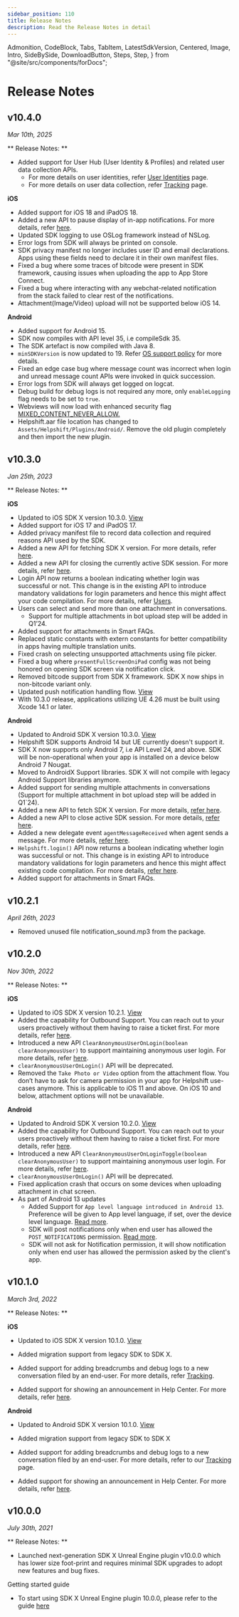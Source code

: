 ```yaml
---
sidebar_position: 110
title: Release Notes
description: Read the Release Notes in detail
---
```


  Admonition,
  CodeBlock,
  Tabs,
  TabItem,
  LatestSdkVersion,
  Centered,
  Image,
  Intro,
  SideBySide,
  DownloadButton,
  Steps,
  Step,
} from "@site/src/components/forDocs";

# Release Notes

<LatestSdkVersion>

## v10.4.0

_Mar 10th, 2025_

</LatestSdkVersion>

** Release Notes: **

- Added support for User Hub (User Identity & Profiles) and related user data collection APIs.
  - For more details on user identities, refer [User Identities](/sdkx-unreal/identity-user-hub/) page.
  - For more details on user data collection, refer [Tracking](/sdkx-unreal/tracking/#update-global-user-data) page.

**iOS**

- Added support for iOS 18 and iPadOS 18.
- Added a new API to pause display of in-app notifications. For more details, refer [here](/sdkx-unreal/notifications-ios/#pause-in-app-notifications).
- Updated SDK logging to use OSLog framework instead of NSLog.
- Error logs from SDK will always be printed on console.
- SDK privacy manifest no longer includes user ID and email declarations. Apps using these fields need to declare it in their own manifest files.
- Fixed a bug where some traces of bitcode were present in SDK framework, causing issues when uploading the app to App Store Connect.
- Fixed a bug where interacting with any webchat-related notification from the stack failed to clear rest of the notifications.
- Attachment(Image/Video) upload will not be supported below iOS 14.

**Android**

- Added support for Android 15.
- SDK now compiles with API level 35, i.e compileSdk 35.
- The SDK artefact is now compiled with Java 8.
- `minSDKVersion` is now updated to 19. Refer [OS support policy](/sdkx-unreal/getting-started/#version-requirements) for more details.
- Fixed an edge case bug where message count was incorrect when login and unread message count APIs were invoked in quick succession.
- Error logs from SDK will always get logged on logcat.
- Debug build for debug logs is not required any more, only `enableLogging` flag needs to be set to `true`.
- Webviews will now load with enhanced security flag [MIXED_CONTENT_NEVER_ALLOW.](https://developer.android.com/reference/android/webkit/WebSettings#MIXED_CONTENT_NEVER_ALLOW)
- Helpshift.aar file location has changed to `Assets/Helpshift/Plugins/Android/`. Remove the old plugin completely and then import the new plugin.

## v10.3.0

_Jan 25th, 2023_

** Release Notes: **

**iOS**

- Updated to iOS SDK X version 10.3.0. [View](/sdkx_ios/release-notes#1030)
- Added support for iOS 17 and iPadOS 17.
- Added privacy manifest file to record data collection and required reasons API used by the SDK.
- Added a new API for fetching SDK X version. For more details, refer [here](/sdkx-unreal/support-tools/#get-sdk-version).
- Added a new API for closing the currently active SDK session. For more details, refer [here](/sdkx-unreal/support-tools/#close-session).
- Login API now returns a boolean indicating whether login was successful or not. This change is in the existing API to introduce mandatory validations for login parameters and hence this might affect your code compilation. For more details, refer [Users](/sdkx-unreal/users/#logging-in-users).
- Users can select and send more than one attachment in conversations.
  - Support for multiple attachments in bot upload step will be added in Q1’24.
- Added support for attachments in Smart FAQs.
- Replaced static constants with extern constants for better compatibility in apps having multiple translation units.
- Fixed crash on selecting unsupported attachments using file picker.
- Fixed a bug where `presentFullScreenOniPad` config was not being honored on opening SDK screen via notification click.
- Removed bitcode support from SDK X framework. SDK X now ships in non-bitcode variant only.
- Updated push notification handling flow. [View](/sdkx-unreal/notifications-ios/)
- With 10.3.0 release, applications utilizing UE 4.26 must be built using Xcode 14.1 or later.

**Android**

- Updated to Android SDK X version 10.3.0. [View](/sdkx_android/release-notes#1030)
- Helpshift SDK supports Android 14 but UE currently doesn't support it.
- SDK X now supports only Android 7, i.e API Level 24, and above. SDK will be non-operational when your app is installed on a device below Android 7 Nougat.
- Moved to AndroidX Support libraries. SDK X will not compile with legacy Android Support libraries anymore.
- Added support for sending multiple attachments in conversations (Support for multiple attachment in bot upload step will be added in Q1`24).
- Added a new API to fetch SDK X version. For more details, [refer here](/sdkx-unreal/support-tools#get-sdk-version).
- Added a new API to close active SDK session. For more details, [refer here](/sdkx-unreal/support-tools#close-session).
- Added a new delegate event `agentMessageReceived` when agent sends a message. For more details, [refer here](/sdkx-unreal/delegates#agent-message-received).
- `Helpshift.login()` API now returns a boolean indicating whether login was successful or not. This change is in existing API to introduce mandatory validations for login parameters and hence this might affect existing code compilation. For more details, [refer here](/sdkx-unreal/users#logging-in-users).
- Added support for attachments in Smart FAQs. 


## v10.2.1

_April 26th, 2023_

- Removed unused file notification_sound.mp3 from the package.

## v10.2.0

_Nov 30th, 2022_

** Release Notes: **

**iOS**

- Updated to iOS SDK X version 10.2.1. [View](/sdkx_ios/release-notes#1021)
- Added the capability for Outbound Support. You can reach out to your users proactively without them having to raise a ticket first. For more details, refer [here](/sdkx-unreal/outbound-support).
- Introduced a new API `ClearAnonymousUserOnLogin(boolean clearAnonymousUser)` to support maintaining anonymous user login. For more details, refer [here](/sdkx-unreal/users#anonymous-users).
- `clearAnonymousUserOnLogin()` API will be deprecated.
- Removed the `Take Photo or Video` option from the attachment flow. You don’t have to ask for camera permission in your app for Helpshift use-cases anymore. This is applicable to iOS 11 and above. On iOS 10 and below, attachment options will not be unavailable.

**Android**

- Updated to Android SDK X version 10.2.0. [View](/sdkx_android/release-notes#1020)
- Added the capability for Outbound Support. You can reach out to your users proactively without them having to raise a ticket first. For more details, refer [here](/sdkx-unreal/outbound-support).
- Introduced a new API `ClearAnonymousUserOnLoginToggle(boolean clearAnonymousUser)` to support maintaining anonymous user login. For more details, refer [here](/sdkx-unreal/users#anonymous-users).
- `clearAnonymousUserOnLogin()` API will be deprecated.
- Fixed application crash that occurs on some devices when uploading attachment in chat screen.
- As part of Android 13 updates
  - Added Support for `App level language introduced in Android 13`. Preference will be given to App level language, if set, over the device level language. [Read more](https://developer.android.com/guide/topics/resources/app-languages).
  - SDK will post notifications only when end user has allowed the `POST_NOTIFICATIONS` permission. [Read more](https://developer.android.com/develop/ui/views/notifications/notification-permission).
  - SDK will not ask for Notification permission, it will show notification only when end user has allowed the permission asked by the client's app.

## v10.1.0

_March 3rd, 2022_

** Release Notes: **

**iOS**

- Updated to iOS SDK X version 10.1.0. [View](/sdkx_ios/release-notes#1010)

- Added migration support from legacy SDK to SDK X.

- Added support for adding breadcrumbs and debug logs to a new conversation filed by an end-user. For more details, refer [Tracking](/sdkx-unreal/tracking/).

- Added support for showing an announcement in Help Center. For more details, refer [here](https://support.helpshift.com/hc/en/13-helpshift-technical-support/faq/643-help-center-procedures-prepare-an-announcement/).

**Android**

- Updated to Android SDK X version 10.1.0. [View](https://developers.helpshift.com/sdkx_android/release-notes/)

- Added migration support from legacy SDK to SDK X

- Added support for adding breadcrumbs and debug logs to a new conversation filed by an end-user. For more details, refer to our [Tracking](/sdkx-unreal/tracking/) page.

- Added support for showing an announcement in Help Center. For more details, refer [here](https://support.helpshift.com/hc/en/13-helpshift-technical-support/faq/643-help-center-procedures-prepare-an-announcement/).

## v10.0.0

_July 30th, 2021_

** Release Notes: **

- Launched next-generation SDK X Unreal Engine plugin v10.0.0 which has lower size foot-print and requires minimal SDK upgrades to adopt new features and bug fixes.

Getting started guide

- To start using SDK X Unreal Engine plugin 10.0.0, please refer to the guide [here](/sdkx-unreal/getting-started)
